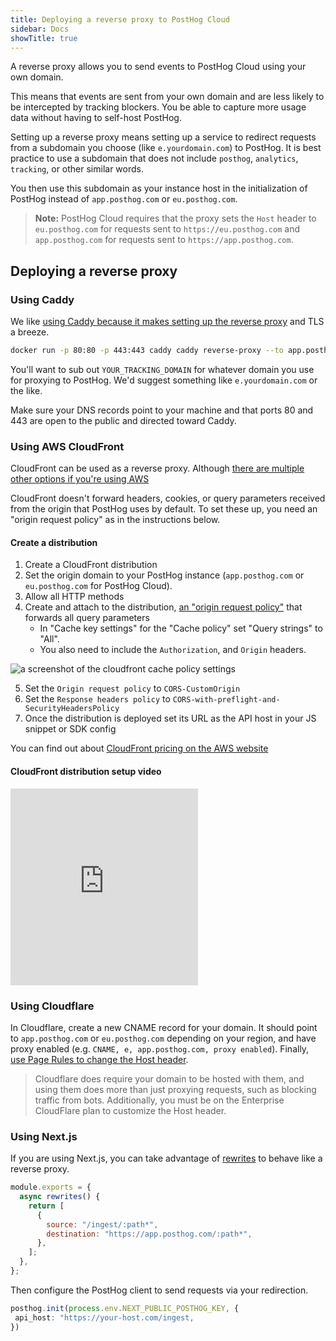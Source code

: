 ```yaml
---
title: Deploying a reverse proxy to PostHog Cloud
sidebar: Docs
showTitle: true
---
```


A reverse proxy allows you to send events to PostHog Cloud using your own domain.

This means that events are sent from your own domain and are less likely to be intercepted by tracking blockers. You be able to capture more usage data without having to self-host PostHog.

Setting up a reverse proxy means setting up a service to redirect requests from a subdomain you choose (like `e.yourdomain.com`) to PostHog. It is best practice to use a subdomain that does not include `posthog`, `analytics`, `tracking`, or other similar words. 

You then use this subdomain as your instance host in the initialization of PostHog instead of `app.posthog.com` or `eu.posthog.com`.

> **Note:** PostHog Cloud requires that the proxy sets the `Host` header to `eu.posthog.com` for requests sent to `https://eu.posthog.com`
> and `app.posthog.com` for requests sent to `https://app.posthog.com`.

## Deploying a reverse proxy

### Using Caddy

We like [using Caddy because it makes setting up the reverse proxy](https://caddyserver.com/docs/quick-starts/reverse-proxy) and TLS a breeze.

```bash
docker run -p 80:80 -p 443:443 caddy caddy reverse-proxy --to app.posthog.com:443 --from <YOUR_TRACKING_DOMAIN> --change-host-header
```

You'll want to sub out `YOUR_TRACKING_DOMAIN` for whatever domain you use for proxying to PostHog. We'd suggest something like `e.yourdomain.com` or the like.

Make sure your DNS records point to your machine and that ports 80 and 443 are open to the public and directed toward Caddy.

### Using AWS CloudFront

CloudFront can be used as a reverse proxy. Although [there are multiple other options if you're using AWS](https://aws.amazon.com/blogs/architecture/serving-content-using-fully-managed-reverse-proxy-architecture/)

CloudFront doesn't forward headers, cookies, or query parameters received from the origin that PostHog uses by default. To set these up, you need an "origin request policy" as in the instructions below.

#### Create a distribution

1. Create a CloudFront distribution
2. Set the origin domain to your PostHog instance (`app.posthog.com` or `eu.posthog.com` for PostHog Cloud).
3. Allow all HTTP methods
4. Create and attach to the distribution, [an "origin request policy"](https://docs.aws.amazon.com/AmazonCloudFront/latest/DeveloperGuide/controlling-origin-requests.html#origin-request-create-origin-request-policy) that forwards all query parameters
    * In "Cache key settings" for the "Cache policy" set "Query strings" to "All".
    * You also need to include the `Authorization`, and `Origin` headers.


<img src={diagram} alt="a screenshot of the cloudfront cache policy settings" />

5. Set the `Origin request policy` to `CORS-CustomOrigin`
6. Set the `Response headers policy` to `CORS-with-preflight-and-SecurityHeadersPolicy`
7. Once the distribution is deployed set its URL as the API host in your JS snippet or SDK config

You can find out about [CloudFront pricing on the AWS website](https://aws.amazon.com/cloudfront/pricing/)

#### CloudFront distribution setup video

<iframe src="https://www.loom.com/embed/cf7a06b7b93d4492a1f9f9fc8d8473e0" frameborder="0" webkitallowfullscreen mozallowfullscreen allowfullscreen style="position: relative; top: 0; left: 0; height:315px "></iframe>   

### Using Cloudflare

In Cloudflare, create a new CNAME record for your domain. It should point to `app.posthog.com` or `eu.posthog.com` depending on your region, and have proxy enabled (e.g. `CNAME, e, app.posthog.com, proxy enabled`). Finally, [use Page Rules to change the Host header](https://support.cloudflare.com/hc/en-us/articles/206652947-Using-Page-Rules-to-rewrite-Host-Headers). 

> Cloudflare does require your domain to be hosted with them, and using them does more than just proxying requests, such as blocking traffic from bots.
> Additionally, you must be on the Enterprise CloudFlare plan to customize the Host header.


### Using Next.js

If you are using Next.js, you can take advantage of [rewrites](https://nextjs.org/docs/api-reference/next.config.js/rewrites) to behave like a reverse proxy.

```js
module.exports = {
  async rewrites() {
    return [
      {
        source: "/ingest/:path*",
        destination: "https://app.posthog.com/:path*",
      },
    ];
  },
};
```

Then configure the PostHog client to send requests via your redirection.

```ts
posthog.init(process.env.NEXT_PUBLIC_POSTHOG_KEY, {
 api_host: "https://your-host.com/ingest,
})

```
